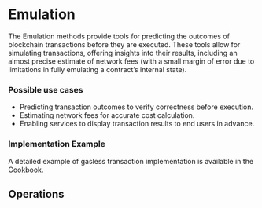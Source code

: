 

# Emulation<SwaggerLink tag={SWAGGER_TAGS.EMULATION} />

The Emulation methods provide tools for predicting the outcomes of blockchain transactions before they are executed. These tools allow for simulating transactions, offering insights into their results, including an almost precise estimate of network fees (with a small margin of error due to limitations in fully emulating a contract’s internal state).

### Possible use cases
- Predicting transaction outcomes to verify correctness before execution.
- Estimating network fees for accurate cost calculation.
- Enabling services to display transaction results to end users in advance.


### Implementation Example  

A detailed example of gasless transaction implementation is available in the [Cookbook](/tonapi/cookbook#emmulation).

## Operations

<SchemaLoader tag={SWAGGER_TAGS.EMULATION} />
